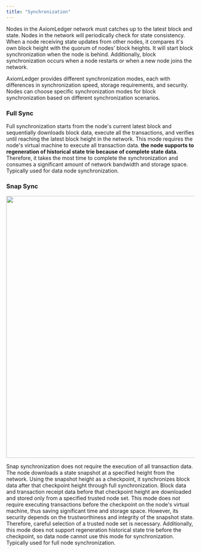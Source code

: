 ```yaml
---
title: "Synchronization"
---
```

Nodes in the AxiomLedger network must catches up to the latest block and state. Nodes in the network will periodically check for state consistency. When a node receiving state updates from other nodes, it compares it's own block height with the quorum of nodes' block heights. It will start block synchronization when the node is behind. Additionally, block synchronization occurs when a node restarts or when a new node joins the network.

AxiomLedger provides different synchronization modes, each with differences in synchronization speed, storage requirements, and security. Nodes can choose specific synchronization modes for block synchronization based on different synchronization scenarios.

### Full Sync

Full synchronization starts from the node's current latest block and sequentially downloads block data, execute all the transactions, and verifies until reaching the latest block height in the network. This mode requires the node's virtual machine to execute all transaction data. **the node supports to regeneration of historical state trie because of complete state data**. Therefore, it takes the most time to complete the synchronization and consumes a significant amount of network bandwidth and storage space. Typically used for data node synchronization.

### Snap Sync
<img src="/en/images/nodes/snap-sync.png" width="700" />

Snap synchronization does not require the execution of all transaction data. The node downloads a state snapshot at a specified height from the network. Using the snapshot height as a checkpoint, it synchronizes block data after that checkpoint height through full synchronization. Block data and transaction receipt data before that checkpoint height are downloaded and stored only from a specified trusted node set. This mode does not require executing transactions before the checkpoint on the node's virtual machine, thus saving significant time and storage space. However, its security depends on the trustworthiness and integrity of the snapshot state. Therefore, careful selection of a trusted node set is necessary. Additionally, this mode does not support regeneration historical state trie before the checkpoint, so data node cannot use this mode for synchronization. Typically used for full node synchronization.
